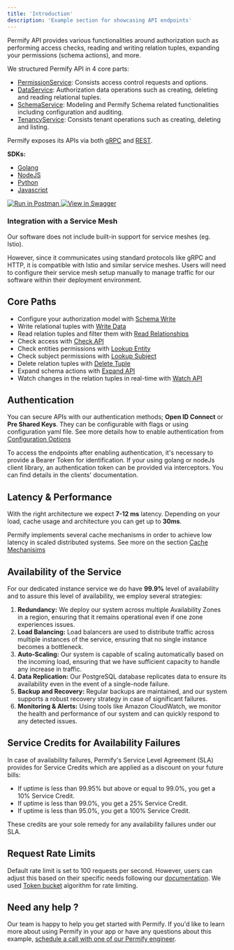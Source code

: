 ```yaml
---
title: 'Introduction'
description: 'Example section for showcasing API endpoints'
---
```


Permify API provides various functionalities around authorization such as performing access checks, reading and writing relation tuples, expanding your permissions (schema actions), and more.

We structured Permify API in 4 core parts:

- [PermissionService]: Consists access control requests and options.
- [DataService]: Authorization data operations such as creating, deleting and reading relational tuples.
- [SchemaService]: Modeling and Permify Schema related functionalities including configuration and auditing.
- [TenancyService]: Consists tenant operations such as creating, deleting and listing.

Permify exposes its APIs via both [gRPC](https://buf.build/permifyco/permify/docs/main:base.v1) and [REST](https://restfulapi.net/).

[PermissionService]: ./permission/check-api
[DataService]: ./data/write-data
[SchemaService]: ./schema/write-schema
[TenancyService]: ./tenancy/create-tenant

**SDKs:**

- [Golang](https://github.com/Permify/permify-go)
- [NodeJS](https://github.com/Permify/permify-node)
- [Python](https://github.com/Permify/permify-python)
- [Javascript](https://github.com/Permify/permify-javascript)

<div style={{ display: "flex", alignItems: "center" }}>
  <a
    style={{ borderBottom: "none", textDecoration: "none" }}
    href="https://www.postman.com/permify-dev/workspace/permify/collection"
  >
    <img
      src="https://run.pstmn.io/button.svg"
      alt="Run in Postman"
      style={{ marginRight: "10px", pointerEvents: "none" }}
    />
  </a>
  <a
    style={{ borderBottom: "none", textDecoration: "none" }}
    href="https://permify.github.io/permify-swagger/"
  >
    <img
      src="http://jessemillar.github.io/view-in-swagger-button/button.svg"
      alt="View in Swagger"
      style={{ pointerEvents: "none" }}
    />
  </a>
</div>

<Note>
<h3>Integration with a Service Mesh</h3>

Our software does not include built-in support for service meshes (eg. Istio).

However, since it communicates using standard protocols like gRPC and HTTP, it is compatible with Istio and similar service meshes. Users will need to configure their service mesh setup manually to manage traffic for our software within their deployment environment.

</Note>

## Core Paths

- Configure your authorization model with [Schema Write](./schema/write-schema)
- Write relational tuples with [Write Data](./data/write-data)
- Read relation tuples and filter them with [Read Relationships](./data/read-relationships)
- Check access with [Check API](./permission/check-api)
- Check entities permissions with [Lookup Entity](./permission/lookup-entity)
- Check subject permissions with [Lookup Subject](./permission/lookup-subject)
- Delete relation tuples with [Delete Tuple](./data/delete-data)
- Expand schema actions with [Expand API](./permission/expand-api)
- Watch changes in the relation tuples in real-time with [Watch API](./watch/watch-changes)

## Authentication

You can secure APIs with our authentication methods; **Open ID Connect** or **Pre Shared Keys**. They can be configurable with flags or using configuration yaml file. See more details how to enable authentication from [Configuration Options](../../setting-up/configuration)

To access the endpoints after enabling authentication, it's necessary to provide a Bearer Token for identification. If your using golang or nodeJs client library, an authentication token can be provided via interceptors. You can find details in the clients' documentation.

## Latency & Performance

With the right architecture we expect **7-12 ms** latency. Depending on your load, cache usage and architecture you can get up to **30ms**.

Permify implements several cache mechanisms in order to achieve low latency in scaled distributed systems. See more on the section [Cache Mechanisims](../../operations/cache)

## Availability of the Service

For our dedicated instance service we do have **99.9%** level of availability and to assure this level of availability, we employ several strategies:

1. **Redundancy:** We deploy our system across multiple Availability Zones in a region, ensuring that it remains operational even if one zone experiences issues.
2. **Load Balancing:** Load balancers are used to distribute traffic across multiple instances of the service, ensuring that no single instance becomes a bottleneck.
3. **Auto-Scaling:** Our system is capable of scaling automatically based on the incoming load, ensuring that we have sufficient capacity to handle any increase in traffic.
4. **Data Replication:** Our PostgreSQL database replicates data to ensure its availability even in the event of a single-node failure.
5. **Backup and Recovery:** Regular backups are maintained, and our system supports a robust recovery strategy in case of significant failures.
6. **Monitoring & Alerts:** Using tools like Amazon CloudWatch, we monitor the health and performance of our system and can quickly respond to any detected issues.

## Service Credits for Availability Failures

In case of availability failures, Permify's Service Level Agreement (SLA) provides for Service Credits which are applied as a discount on your future bills:

- If uptime is less than 99.95% but above or equal to 99.0%, you get a 10% Service Credit.
- If uptime is less than 99.0%, you get a 25% Service Credit.
- If uptime is less than 95.0%, you get a 100% Service Credit.

These credits are your sole remedy for any availability failures under our SLA.

## Request Rate Limits

Default rate limit is set to 100 requests per second. However, users can adjust this based on their specific needs following our [documentation](https://docs.permify.co/docs/reference/configuration). We used [Token bucket](https://en.wikipedia.org/wiki/Token_bucket) algorithm for rate limiting.

## Need any help ?

Our team is happy to help you get started with Permify. If you'd like to learn more about using Permify in your app or have any questions about this example, [schedule a call with one of our Permify engineer](https://calendly.com/d/cj79-kyf-b4z).